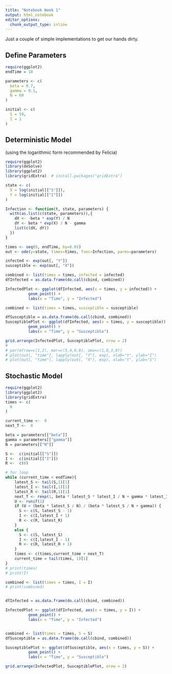 ```yaml
---
title: "Notebook Week 1"
output: html_notebook
editor_options: 
  chunk_output_type: inline
---
```


Just a couple of simple implementations to get our hands dirty.

## Define Parameters

```r
require(ggplot2)
endTime = 10

parameters <- c(
  beta = 0.7,
  gamma = 0.1,
  N = 60
)

initial <- c(
  S = 59,
  I = 1
)
```

## Deterministic Model

(using the logarithmic form recommended by Felicia)

```r
require(ggplot2)
library(deSolve)
library(ggplot2)
library(gridExtra)  # install.packages("gridExtra")

state <- c(
  X = log(initial[["S"]]),
  Y = log(initial[["I"]])
)

Infection <- function(t, state, parameters) {
  with(as.list(c(state, parameters)),{
    dX <- -beta * exp(Y) / N
    dY <- beta * exp(X) / N - gamma
    list(c(dX, dY))
  })
}

times <- seq(0, endTime, by=0.01)
out <- ode(y=state, times=times, func=Infection, parms=parameters)

infected <- exp(out[, "Y"])
susceptible <- exp(out[, "X"])

combined <- list(times = times, infected = infected)
dfInfected = as.data.frame(do.call(cbind, combined))

InfectedPlot <- ggplot(dfInfected, aes(x = times, y = infected)) +
          geom_point() +
          labs(x = "Time", y = "Infected")

combined <- list(times = times, susceptible = susceptible)

dfSusceptible = as.data.frame(do.call(cbind, combined))
SusceptiblePlot <- ggplot(dfInfected, aes(x = times, y = susceptible)) +
          geom_point() +
          labs(x = "Time", y = "Susceptible")

grid.arrange(InfectedPlot, SusceptiblePlot, nrow = 2)
# 
# par(mfrow=c(1,2), mar=c(5,4,0,0), oma=c(1,0,3,0))
# plot(out[, "time"], lapply(out[, "Y"], exp), xlab="t", ylab="I")
# plot(out[, "time"], lapply(out[, "X"], exp), xlab="t", ylab="S")
```

## Stochastic Model

```r
require(ggplot2)
library(ggplot2)
library(gridExtra)
times <- c(
  0
)

current_time <-  0
next_T <-  0

beta = parameters[["beta"]]
gamma = parameters[["gamma"]]
N = parameters[["N"]]

S <-  c(initial[["S"]])
I <-  c(initial[["I"]])
R <-  c(0)

# for loop
while (current_time < endTime){
    latest_S <- tail(S,1)[1]
    latest_I <- tail(I,1)[1]
    latest_R <- tail(R,1)[1]
    next_T <- rexp(1, beta * latest_S * latest_I / N + gamma * latest_I)
    U <- runif(1)
    if (U < (beta * latest_S / N) / (beta * latest_S / N + gamma)) {
      S <- c(S, latest_S - 1)
      I <- c(I,latest_I + 1)
      R <- c(R, latest_R)
    }
    else {
      S <- c(S, latest_S)
      I <- c(I,latest_I - 1)
      R <- c(R, latest_R + 1)
    }
    times <- c(times,current_time + next_T)
    current_time = tail(times, 1)[1]
}
# print(times)
# print(I)

combined <- list(times = times, I = I)
# print(combined)


dfInfected = as.data.frame(do.call(cbind, combined))

InfectedPlot <- ggplot(dfInfected, aes(x = times, y = I)) +
          geom_point() +
          labs(x = "Time", y = "Infected")


combined <- list(times = times, S = S)
dfSusceptible = as.data.frame(do.call(cbind, combined))

SusceptiblePlot <- ggplot(dfSusceptible, aes(x = times, y = S)) +
          geom_point() +
          labs(x = "Time", y = "Susceptible")

grid.arrange(InfectedPlot, SusceptiblePlot, nrow = 2)
```
